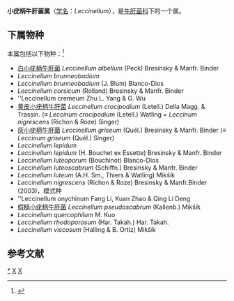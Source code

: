 {{Automatic Taxobox
| taxon = Leccinellum
| authority = Bresinsky & Manfr.Binder (2003)
| image = Leccinellum albellum 101404.jpg
| image_caption = 白小疣柄牛肝菌 ''Leccinellum albellum''
| type species = ''Leccinellum nigrescens''
| type species authority = (Richon & Roze) Bresinsky & Manfr.Binder (2003)
}}

'''小疣柄牛肝菌属'''（[[学名|学名]]：''Leccinellum''），是[[牛肝菌科|牛肝菌科]]下的一个属。

==下属物种==
本属包括以下物种：<ref>{{cite web |title=Leccinellum Bresinsky & Manfr.Binder |url=https://www.gbif.org/species/2524413 |website=GBIF |access-date=2022-04-26 |archive-date=2021-12-01 |archive-url=https://web.archive.org/web/20211201130516/https://www.gbif.org/species/2524413 }}</ref>
* [[白小疣柄牛肝菌|白小疣柄牛肝菌]] ''Leccinellum albellum'' (Peck) Bresinsky & Manfr. Binder
* ''Leccinellum brunneobadium''
* ''Leccinellum brunneobadium'' (J. Blum) Blanco-Dios
* ''Leccinellum corsicum'' (Rolland) Bresinsky & Manfr. Binder
* ''Leccinellum cremeum Zhu L. Yang & G. Wu
* [[黄皮小疣柄牛肝菌|黄皮小疣柄牛肝菌]] ''Leccinellum crocipodium'' (Letell.) Della Magg. & Trassin. (≡ ''Leccinum crocipodium'' (Letell.) Watling = ''Leccinum nigrescens'' (Richon & Roze) Singer)
* [[灰小疣柄牛肝菌|灰小疣柄牛肝菌]] ''Leccinellum griseum'' (Quél.) Bresinsky & Manfr. Binder (≡ ''Leccinum griseum'' (Quél.) Singer)
* ''Leccinellum lepidum''
* ''Leccinellum lepidum'' (H. Bouchet ex Essette) Bresinsky & Manfr. Binder
* ''Leccinellum luteoporum'' (Bouchinot) Blanco-Dios
* ''Leccinellum luteoscabrum'' (Schiffn.) Bresinsky & Manfr. Binder
* ''Leccinellum luteum'' (A.H. Sm., Thiers & Watling) Mikšík
* ''Leccinellum nigrescens'' (Richon & Roze) Bresinsky & Manfr.Binder (2003)，模式种
* ''Leccinellum onychinum Fang Li, Kuan Zhao & Qing Li Deng
* [[假糙小疣柄牛肝菌|假糙小疣柄牛肝菌]] ''Leccinellum pseudoscabrum'' (Kallenb.) Mikšík
* ''Leccinellum quercophilum'' M. Kuo
* ''Leccinellum rhodoporosum'' (Har. Takah.) Har. Takah.
* ''Leccinellum viscosum'' (Halling & B. Ortiz) Mikšík

== 参考文献 ==
{{Reflist}}

{{taxonbar}}
[[Category:_小疣柄牛肝菌属|*]]
[[Category:_牛肝菌科|X]]
[[Category:_2003年描述的分类群|X]]